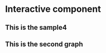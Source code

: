 # Interactive component
<h2>This is the sample4</h2>

<meta charset="utf-8">
<style>

.background {
  fill: #eee;
  opacity: 0;
  pointer-events: all;
}

.map-layer {
  fill: #fff;
  stroke: #aaa;
}

.effect-layer{
  pointer-events:none;
}

text{
  font-family: 'Helvetica Neue', Helvetica, Arial, sans-serif;
  font-weight: 300;
}

text.big-text{
  font-size: 30px;
  font-weight: 400;
}

text.medium-text{
  font-size: 15px;
  font-weight: 400;
}
text.small-text{
  font-size: 12px;
  font-weight: 1000;
}
.effect-layer text{
  font-size: 12px;
}

</style>
<body>


<script src="https://d3js.org/d3.v7.js"></script>
<div id = "graph1"></div>

<h2> This is the second graph </h2>

<div id = "graph2"></div>
<script>
var width = 960,height = 500,centered;

// Define color scale
const color = d3.scaleLinear()
  .domain([1, 20])
  .clamp(true)
  .range(['#fff', '#409A99']);

const projection = d3.geoMercator()
  .scale(45000)
  .center([-73.935242, 40.730610])
  .translate([width / 2, height / 2]);

const path = d3.geoPath()
  .projection(projection);

const svg = d3.select('div#graph1')
  .append('svg')
  .attr('width', width)
  .attr('height', height);

svg.append('rect')
  .attr('class', 'background')
  .attr('width', width)
  .attr('height', height);

svg.append("circle")
  .attr("cx",200)
  .attr("cy",130)
  .attr("r", 9)
  .style("fill", "orange")
  
svg.append("circle")
  .attr("cx",200)
  .attr("cy",160)
  .attr("r", 9)
  .style("fill", "lightblue")
  
svg.append("circle")
  .attr("cx",200)
  .attr("cy",190)
  .attr("r", 9)
  .style("fill", "green")
  
svg.append("circle")
  .attr("cx",200)
  .attr("cy",220)
  .attr("r", 9)
  .style("fill", "pink")

svg.append("circle")
  .attr("cx",200)
  .attr("cy",250)
  .attr("r", 9)
  .style("fill", "purple")

svg.append("text")
  .attr("x", 220)
  .attr("y", 130)
  .text("Manhattan")
  .style("font-size", "20px")
  .attr("alignment-baseline","middle")
  
svg.append("text")
  .attr("x", 220)
  .attr("y", 160)
  .text("Brooklyn")
  .style("font-size", "20px")
  .attr("alignment-baseline","middle")
  
svg.append("text")
  .attr("x", 220)
  .attr("y", 190)
  .text("Bronx")
  .style("font-size", "20px")
  .attr("alignment-baseline","middle")
  
svg.append("text")
  .attr("x", 220)
  .attr("y", 220)
  .text("Queens")
  .style("font-size", "20px")
  .attr("alignment-baseline","middle")

svg.append("text")
  .attr("x", 220)
  .attr("y", 250)
  .text("Staten Island")
  .style("font-size", "20px")
  .attr("alignment-baseline","middle")

svg.append("text")
  .attr("x", 280)
  .attr("y", 25)
  .text("Find Your District: ")
  .style("font-size", "35px")
  .attr("alignment-baseline","middle")
  
const g = svg.append('g');

const effectLayer = g.append('g')
  .classed('effect-layer', true);

const mapLayer = g.append('g')
  .classed('map-layer', true);

const bigText = g.append('text')
  .classed('big-text', true)
  .attr('x', 550)
  .attr('y', 33);

d3.json('https://raw.githubusercontent.com/alexjalali/remotelearningedav/main/School%20Districts.geojson').then(function(mapData) {
  var features = mapData.features;

  color.domain([0, 1]);

  mapLayer.selectAll('path')
      .data(features)
    .enter().append('path')
      .attr('d', path)
      .attr('vector-effect', 'non-scaling-stroke')
      .style('fill', fill)
      .on('mouseover', mouseover)
      .on('mouseout', mouseout);
});

function name(d){
  return d.properties.school_dist;
}


function fill(d){
  if(parseInt(name(d)) <= 6) return "orange";
  if(String(name(d)) == "31") return "purple";
  if(parseInt(name(d)) <= 12 && parseInt(name(d)) >= 7) return "green";
  if(parseInt(name(d)) <= 30 && parseInt(name(d)) >= 24) return "pink";
  return "lightblue";
}

function mouseover(event, d){
  d3.select(this).style('fill', 'yellow');
  bigText
    .style('font-family', 'Helvetica Neue')
    .text("District " + String(name(d)));
}

function mouseout(d){
  mapLayer.selectAll('path')
    .style('fill', function(d){return centered && d===centered ? '#D5708B' : fill(d);});

  effectLayer.selectAll('text').transition()
    .style('opacity', 0)
    .remove();
  bigText
    .text("");
}


const svg2 = d3.select('div#graph2')
  .append('svg')
  .attr('width', width)
  .attr('height', height);

svg2.append('rect')
  .attr('class', 'background')
  .attr('width', width)
  .attr('height', height);

const g2 = svg2.append('g');

const effectLayer2 = g2.append('g')
  .classed('effect-layer', true);

const mapLayer2 = g2.append('g')
  .classed('map-layer', true);

const bigText2 = g2.append('text')
  .classed('big-text', true)
  .attr('x', 10)
  .attr('y', 25);

const mediumText1 = g2.append('text')
  .classed('small-text', true);

const mediumText2 = g2.append('text')
  .classed('small-text', true);

const mediumText3 = g2.append('text')
  .classed('small-text', true);

const mediumText4 = g2.append('text')
  .classed('small-text', true);

g2.append('text')
  .classed('small-text', true)
  .attr('x', 237).attr('y', 125).text('75%');

g2.append('text')
  .classed('small-text', true)
  .attr('x', 237).attr('y', 144).text('70%');

g2.append('text')
  .classed('small-text', true)
  .attr('x', 237).attr('y', 163).text('65%');

g2.append('text')
  .classed('small-text', true)
  .attr('x', 237).attr('y', 182).text('60%');

g2.append('text')
  .classed('small-text', true)
  .attr('x', 237).attr('y', 201).text('55%');

g2.append('text')
  .classed('small-text', true)
  .attr('x', 237).attr('y', 220).text('50%');

g2.append("rect").attr('x', 200).attr('y', 119.2).attr('width', 30)
  .attr('height', 100).attr('fill', 'white').style('opacity',1).attr('stroke', 'black');
  
g2.append("rect").attr('x', 200).attr('y', 120).attr('width', 30)
  .attr('height', 5).attr('fill', 'red').style('opacity',1);
  
g2.append("rect").attr('x', 200).attr('y', 125).attr('width', 30)
  .attr('height', 5).attr('fill', 'red').style('opacity',0.95);
  
g2.append("rect").attr('x', 200).attr('y', 130).attr('width', 30)
  .attr('height', 5).attr('fill', 'red').style('opacity',0.9);
  
g2.append("rect").attr('x', 200).attr('y', 135).attr('width', 30)
  .attr('height', 5).attr('fill', 'red').style('opacity',0.85);
  
g2.append("rect").attr('x', 200).attr('y', 140).attr('width', 30)
  .attr('height', 5).attr('fill', 'red').style('opacity',0.80);
  
g2.append("rect").attr('x', 200).attr('y', 145).attr('width', 30)
  .attr('height', 5).attr('fill', 'red').style('opacity',0.75);
  
g2.append("rect").attr('x', 200).attr('y', 150).attr('width', 30)
  .attr('height', 5).attr('fill', 'red').style('opacity',0.70);
  
g2.append("rect").attr('x', 200).attr('y', 155).attr('width', 30)
  .attr('height', 5).attr('fill', 'red').style('opacity',0.65);
  
g2.append("rect").attr('x', 200).attr('y', 160).attr('width', 30)
  .attr('height', 5).attr('fill', 'red').style('opacity',0.6);
  
g2.append("rect").attr('x', 200).attr('y', 165).attr('width', 30)
  .attr('height', 5).attr('fill', 'red').style('opacity',0.55);
  
g2.append("rect").attr('x', 200).attr('y', 170).attr('width', 30)
  .attr('height', 5).attr('fill', 'red').style('opacity',0.5);
  
g2.append("rect").attr('x', 200).attr('y', 175).attr('width', 30)
  .attr('height', 5).attr('fill', 'red').style('opacity',0.45);
  
g2.append("rect").attr('x', 200).attr('y', 180).attr('width', 30)
  .attr('height', 5).attr('fill', 'red').style('opacity',0.4);
  
g2.append("rect").attr('x', 200).attr('y', 185).attr('width', 30)
  .attr('height', 5).attr('fill', 'red').style('opacity',0.35);
  
g2.append("rect").attr('x', 200).attr('y', 190).attr('width', 30)
  .attr('height', 5).attr('fill', 'red').style('opacity',0.30);
  
g2.append("rect").attr('x', 200).attr('y', 195).attr('width', 30)
  .attr('height', 5).attr('fill', 'red').style('opacity',0.25);
  
g2.append("rect").attr('x', 200).attr('y', 200).attr('width', 30)
  .attr('height', 5).attr('fill', 'red').style('opacity',0.20);
  
g2.append("rect").attr('x', 200).attr('y', 205).attr('width', 30)
  .attr('height', 5).attr('fill', 'red').style('opacity',0.15);
  
g2.append("rect").attr('x', 200).attr('y', 210).attr('width', 30)
  .attr('height', 5).attr('fill', 'red').style('opacity',0.10);
  
g2.append("rect").attr('x', 200).attr('y', 215).attr('width', 30)
  .attr('height', 5).attr('fill', 'red').style('opacity',0.05);


var xAxis = d3.axisBottom()
.scale(d3.scaleBand().domain(['2018', '2022']).range([0,200]));

var yAxis = d3.axisLeft()
.scale(d3.scaleLinear().domain([650, 550]).range([0,150]));

const xAxisshow = g2.append('g')
    .attr("transform",`translate(${600},${160})`);

const yAxisshow = g2.append('g')
    .attr("transform",`translate(${600},${10})`);

const bigText3 = g2.append('text')
  .classed('big-text', true)
  .attr('x', 550)
  .attr('y', 33);
const legendname = g2.append('text')
  .classed('small-text', true)
  .attr('x', 190)
  .attr('y', 105)
	.text('% remote');

const bar1 = g2.append("rect");
const bar2 = g2.append("rect");
const bar3 = g2.append("rect");
const bar4 = g2.append("rect");

const xlabel = g2.append('text');
const ylabel = g2.append('text');

d3.csv("https://raw.githubusercontent.com/alexjalali/remotelearningedav/main/datasets/DataClean.csv").then(function(data) {
  function opacity(d){
  const ArrayPercent = [];
	for (var i=1; i <= 32; i++){
    ArrayPercent.push(parseFloat(data[i*15-1].PercentRemote));
  }
  const min = d3.min(ArrayPercent)-4;
  const max = d3.max(ArrayPercent);
  return (ArrayPercent[parseInt(name(d))-1]-min)/(max-min);
  }
  
  function math19(d){
    const ArrayMath2019 = [];
    for (var i=1; i <= 32; i++){
    	ArrayMath2019.push(parseFloat(data[i*15-1].MathScores2019));
  	}
    return ArrayMath2019[parseInt(name(d))-1].toFixed(1);
  }
  
  function ela19(d){
    const ArrayELA2019 = [];
    for (var i=1; i <= 32; i++){
    	ArrayELA2019.push(parseFloat(data[i*15-1].ELAScores2019));
  	}
    return ArrayELA2019[parseInt(name(d))-1].toFixed(1);
  }
  
  function math22(d){
    const ArrayMath2022 = [];
    for (var i=1; i <= 32; i++){
    	ArrayMath2022.push(parseFloat(data[i*15-1].MathScores2022));
  	}
    return ArrayMath2022[parseInt(name(d))-1].toFixed(1);
  }
  
  function ela22(d){
    const ArrayELA2022 = [];
    for (var i=1; i <= 32; i++){
    	ArrayELA2022.push(parseFloat(data[i*15-1].ELAScores2022));
  	}
    return ArrayELA2022[parseInt(name(d))-1].toFixed(1);
  }
  
  function mouseover2(event, d){
  d3.select(this).style('fill', 'yellow').style('opacity', 1);
  bigText2
    .style('font-family', 'Helvetica Neue')
    .text("District " + String(name(d)));
  mediumText1
    .style('font-family', 'Helvetica Neue')
    .attr('x', 618)
  	.attr('y', 155-(math19(d)-550)*(150/100))
    .text(String(math19(d)));
  mediumText2
    .style('font-family', 'Helvetica Neue')
    .attr('x', 718)
  	.attr('y', 155-(math22(d)-550)*(150/100))
    .text(String(math22(d)));
  mediumText3
    .style('font-family', 'Helvetica Neue')
    .attr('x', 652)
  	.attr('y', 155-(ela19(d)-550)*(150/100))
    .text(String(ela19(d)));
  mediumText4
    .style('font-family', 'Helvetica Neue')
    .attr('x', 752)
  	.attr('y', 155-(ela22(d)-550)*(150/100))
    .text(String(ela22(d)));
  xAxisshow.call(xAxis);
	yAxisshow.call(yAxis);

  bar1.attr('x', 620)
    .attr('y', 160-(math19(d)-550)*(150/100)).attr('width', 30)
  	.attr('height', (math19(d)-550)*(150/100)).attr('fill', '#0492C2').attr('opacity', 0.8);
    
  bar2.attr('x', 650)
    .attr('y', 160-(ela19(d)-550)*(150/100)).attr('width', 30)
  	.attr('height', (ela19(d)-550)*(150/100)).attr('fill', '#597D35').attr('opacity', 0.8);
    
  bar3.attr('x', 720)
    .attr('y', 160-(math22(d)-550)*(150/100)).attr('width', 30)
  	.attr('height', (math22(d)-550)*(150/100)).attr('fill', '#0492C2').attr('opacity', 0.8);
  
  bar4.attr('x', 750)
    .attr('y', 160-(ela22(d)-550)*(150/100)).attr('width', 30)
  	.attr('height', (ela22(d)-550)*(150/100)).attr('fill', '#597D35').attr('opacity', 0.8);
  xlabel.classed('small-text', true).attr('x', 540).attr('y',10).text('Score').attr('font-weight', 800);
  ylabel.classed('small-text', true).attr('x', 810).attr('y',165).text('Year').attr('font-weight', 800);
	}
  
  function mouseout2(d){
  mapLayer2.selectAll('path')
    .style('fill', 'red').style('opacity', opacity);
}

d3.json('https://raw.githubusercontent.com/alexjalali/remotelearningedav/main/School%20Districts.geojson').then(function(mapData) {
  var features = mapData.features;

  mapLayer2.selectAll('path')
      .data(features).enter().append('path').attr('d', path)
      .attr('vector-effect', 'non-scaling-stroke').style('fill', "red")
      .style('opacity', opacity)
      .on('mouseover', mouseover2)
      .on('mouseout', mouseout2);
});
});
</script>

